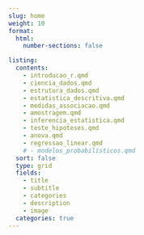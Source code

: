```yaml
---
slug: home
weight: 10
format:
  html:
    number-sections: false

listing:
  contents:
    - introducao_r.qmd
    - ciencia_dados.qmd
    - estrutura_dados.qmd
    - estatistica_descritiva.qmd
    - medidas_associacao.qmd
    - amostragem.qmd
    - inferencia_estatistica.qmd
    - teste_hipoteses.qmd
    - anova.qmd
    - regressao_linear.qmd
    # - modelos_probabilisticos.qmd    
  sort: false
  type: grid
  fields:
    - title
    - subtitle
    - categories
    - description
    - image
  categories: true
---
```



